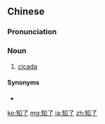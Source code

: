 ==Chinese==
{{zh-forms}}

===Pronunciation===
{{zh-pron
|m=zhīliǎo
|cat=n
}}

===Noun===
{{zh-noun}}

# [[cicada]]

====Synonyms====
* {{zh-l|蟬}}

[[ko:知了]]
[[mg:知了]]
[[ja:知了]]
[[zh:知了]]